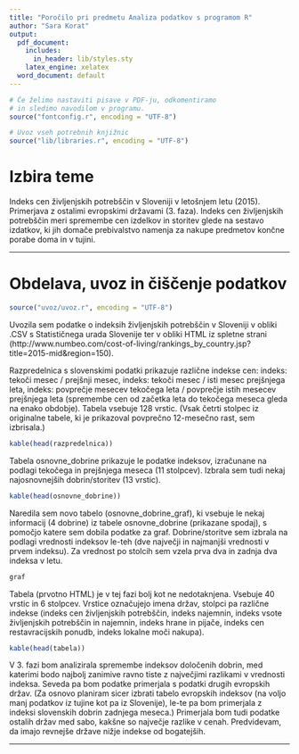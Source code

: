 ```yaml
---
title: "Poročilo pri predmetu Analiza podatkov s programom R"
author: "Sara Korat"
output:
  pdf_document:
    includes:
      in_header: lib/styles.sty
    latex_engine: xelatex
  word_document: default
---
```


```r
# Če želimo nastaviti pisave v PDF-ju, odkomentiramo
# in sledimo navodilom v programu.
source("fontconfig.r", encoding = "UTF-8")

# Uvoz vseh potrebnih knjižnic
source("lib/libraries.r", encoding = "UTF-8")
```

# Izbira teme

Indeks cen življenjskih potrebščin v Sloveniji v letošnjem letu (2015). Primerjava z ostalimi evropskimi državami (3. faza).
Indeks cen življenjskih potrebščin meri spremembe cen izdelkov in storitev glede na sestavo izdatkov, ki jih domače prebivalstvo namenja za nakupe predmetov končne porabe doma in v tujini.

***

# Obdelava, uvoz in čiščenje podatkov

```r
source("uvoz/uvoz.r", encoding = "UTF-8")
```


Uvozila sem podatke o indeksih življenjskih potrebščin v Sloveniji v obliki .CSV s Statističnega urada Slovenije ter v obliki HTML iz spletne strani
(http://www.numbeo.com/cost-of-living/rankings_by_country.jsp?title=2015-mid&region=150).


Razpredelnica s slovenskimi podatki prikazuje različne indekse cen: indeks: tekoči mesec / prejšnji mesec, indeks: tekoči mesec / isti mesec prejšnjega leta, indeks: povprečje mesecev tekočega leta / povprečje istih mesecev prejšnjega leta (spremembe cen od začetka leta do tekočega meseca gleda na enako obdobje).
Tabela vsebuje 128 vrstic.
(Vsak četrti stolpec iz originalne tabele, ki je prikazoval povprečno 12-mesečno rast, sem izbrisala.)


```r
kable(head(razpredelnica))
```


Tabela osnovne_dobrine prikazuje le podatke indeksov, izračunane na podlagi tekočega in prejšnjega meseca (11 stolpcev). Izbrala sem tudi nekaj najosnovnejših dobrin/storitev (13 vrstic).
 
```r
kable(head(osnovne_dobrine))
```

Naredila sem novo tabelo (osnovne_dobrine_graf), ki vsebuje le nekaj informacij (4 dobrine) iz tabele osnovne_dobrine (prikazane spodaj), s pomočjo katere sem dobila podatke za graf.  Dobrine/storitve sem izbrala na podlagi vrednosti indeksov le-teh (dve največji in najmanjši vrednosti v prvem indeksu). Za vrednost po stolcih sem vzela prva dva in zadnja dva indeksa v letu.


```r
graf
```


Tabela (prvotno HTML) je v tej fazi bolj kot ne nedotaknjena. Vsebuje 40 vrstic in 6 stolpcev. Vrstice označujejo imena držav, stolpci pa različne indekse (indeks cen življenjskih potrebščin, indeks najemnin, indeks vsote življenjskih potrebščin in najemnin, indeks hrane in pijače, indeks cen restavracijskih ponudb, indeks lokalne moči nakupa).

```r
kable(head(tabela))
```


V 3. fazi bom analizirala spremembe indeksov določenih dobrin, med katerimi bodo najbolj zanimive ravno tiste z največjimi razlikami v vrednosti indeksa. Seveda pa bom podatke primerjala s podatki drugih evropskih držav. (Za osnovo planiram sicer izbrati tabelo evropskih indeksov (na voljo manj podatkov iz tujine kot pa iz Slovenije), le-te pa bom primerjala z indeksi slovenskih dobrin zadnjega meseca.)
Primerjala bom tudi podatke ostalih držav med sabo, kakšne so največje razlike v cenah.
Predvidevam, da imajo revnejše države nižje indekse od bogatejših.

***

